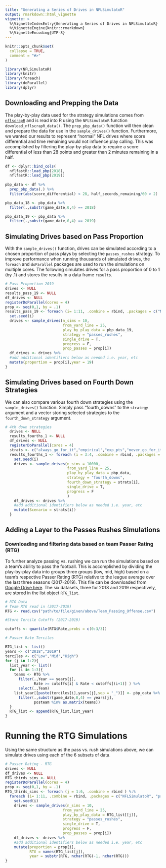 ```yaml
---
title: "Generating a Series of Drives in NFLSimulatoR"
output: rmarkdown::html_vignette
vignette: >
  %\VignetteIndexEntry{Generating a Series of Drives in NFLSimulatoR}
  %\VignetteEngine{knitr::rmarkdown}
  %\VignetteEncoding{UTF-8}
---
```


```r
knitr::opts_chunk$set(
  collapse = TRUE,
  comment = "#>"
)
```

```r
library(NFLSimulatoR)
library(knitr)
library(foreach)
library(doParallel)
library(dplyr)
```

## Downloading and Prepping the Data

The play-by-play data used for the strategy simulations comes from [`nflscrapR`](https://ryurko.github.io/nflscrapR-data/) and is read into R using the `NFLSimulatoR` function `download_nflscrapR_data()`. The `prep_pbp_data()` function will then clean and prepare the data for use in the `sample_drives()` function. Furthermore, we wanted our results to represent "normal" NFL drives where score differential and time remaining would not influence play calling. This was accomplished by filtering the play-by-play data to require a score differential of less than 28 points and greater than 2 minutes remaining in a half. 

```r
df <- dplyr::bind_cols(
  nflfastR::load_pbp(2018),
  nflfastR::load_pbp(2019))
  
pbp_data <- df %>% 
  prep_pbp_data(.) %>%
  filter(abs(score_differential) < 28, half_seconds_remaining/60 > 2)

pbp_data_18 <- pbp_data %>% 
  filter(.,substr(game_date,0,4) == 2018)

pbp_data_19 <- pbp_data %>% 
  filter(.,substr(game_date,0,4) == 2019)
```

## Simulating Drives based on Pass Proportion

With the `sample_drives()` function, drives can be simulated according to a chosen proportion of pass plays by selecting the `passes_rushes` strategy. To improve performance when running thousands of simulated drives, the `foreach` and `doParallel` packages are used to run the simulations on multiple cores. The following simulates drives for a pass proportion of 0 to 1 (by .1) and stores the results in a data frame `results`.

```r
# Pass Proportion 2019
drives <- NULL
results_pass_19 <- NULL
df_drives <- NULL
registerDoParallel(cores = 4)
prop <- seq(0,1, by = .1)
results_pass_19 <- foreach (i= 1:11, .combine = rbind, .packages = c("NFLSimulatoR", "progress","dplyr", "tidyverse"))  %dopar% {
  set.seed(i)
  drives <- sample_drives(n_sims = 10, 
                          from_yard_line = 25, 
                          play_by_play_data = pbp_data_19, 
                          strategy = "passes_rushes",
                          single_drive = T,
                          progress = F,
                          prop_passes = prop[i])
  df_drives <- drives %>%
  #add additional identifiers below as needed i.e. year, etc
  mutate(proportion = prop[i],year = 19)
}
```

## Simulating Drives based on Fourth Down Strategies

We can also compare various fourth down strategies using the `sample_drives()` function. Simply pass "fourth_downs" to the `strategy` argument and a vector storing selected strategies to the `fourth_down_strategy` argument. 

```r
# 4th down strategies
  drives <- NULL
  results_fourths_1 <- NULL
  df_drives <- NULL
  registerDoParallel(cores = 4)
  strats <- c("always_go_for_it","empirical","exp_pts","never_go_for_it", "yds_less_than")
  results_fourths_1 <- foreach (i = 3:4, .combine = rbind, .packages = c("NFLSimulatoR", "progress","dplyr", "tidyverse"))  %dopar% {
    set.seed(i)
    drives <- sample_drives(n_sims = 10000, 
                            from_yard_line = 25, 
                            play_by_play_data = pbp_data, 
                            strategy = "fourth_downs",
                            fourth_down_strategy = strats[i],
                            single_drive = T,
                            progress = F
                            )
    df_drives <- drives %>%
    #add additional identifiers below as needed i.e. year, etc
    mutate(Scenario = strats[i])
  }
```

## Adding a Layer to the Passes Rushes Simulations

### Downloading and filtering data based on team Passer Rating (RTG)

To further analyze passing vs. rushing we can run the simulations based on a team's ability to pass the football. This is accomplished by dividing the play-by-play data into groups three groups (low, mid, high) based on a team's respective Passer Rating (RTG) relative to the league average over the last three seasons (2017-2019). This file can be downloaded from [Google Drive here](https://docs.google.com/spreadsheets/d/e/2PACX-1vTnIR3R1xSdZn3OcnRgrpOhMvT535AulwxbaVA2-BlADb37g1kaP_kQY181cCl6V8EB64ubwLFxHFgT/pubhtml). The six datasets, three for 2018 and 2019 respectively, are stored in the list object `RTG_list`. 

```r
# RTG Data
# Team RTG read in (2017-2019)
RTG <- read.csv("path/to/file/given/above/Team_Passing_Offense.csv")

#Store Tercile Cutoffs (2017-2019)

cutoffs <- quantile(RTG$Rate,probs = c(0:3/3)) 

# Passer Rate Terciles

RTG_list <- list()
years <- c("2018","2019")
terciles <- c("Low","Mid","High")
for (j in 1:2){
  list_year <- list()
  for (i in 1:3){
    teams <- RTG %>% 
      filter(.,Year == years[j],
             Rate >= cutoffs[i] & Rate < cutoffs[(i+1)] ) %>% 
      select(.,Team)
    list_year[[paste(terciles[i],years[j],sep = "_")]] <- pbp_data %>% 
      filter(.,substr(game_date,0,4) == years[j],
             posteam %in% as.matrix(teams))
  }
  RTG_list <- append(RTG_list,list_year)
}

```

# Running the RTG Simulations

Using the same structure as the pass vs. rush simulations above, we can simulate drives using each of the 6 subsets of data. 

```r
# Passer Rating - RTG
drives <- NULL
df_drives <- NULL
RTG_thirds_sims <- NULL
registerDoParallel(cores = 4)
prop <- seq(0,1, by = .1)
RTG_thirds_sims <- foreach (j = 1:6, .combine = rbind ) %:%
  foreach (i= 1:11, .combine = rbind, .packages = c("NFLSimulatoR", "progress","dplyr", "tidyverse"))  %dopar% {
    set.seed(i)
    drives <- sample_drives(n_sims = 10, 
                          from_yard_line = 25, 
                          play_by_play_data = RTG_list[[j]], 
                          strategy = "passes_rushes",
                          single_drive = T,
                          progress = F,
                          prop_passes = prop[i])
    df_drives <- drives %>%
    #add additional identifiers below as needed i.e. year, etc
    mutate(proportion = prop[i],
           RTG = names(RTG_list[j]),
           year = substr(RTG, nchar(RTG)-1, nchar(RTG)))
}

```

